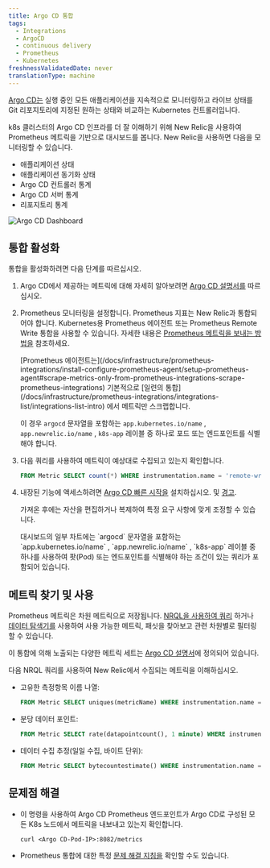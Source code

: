 ```yaml
---
title: Argo CD 통합
tags:
  - Integrations
  - ArgoCD
  - continuous delivery
  - Prometheus
  - Kubernetes
freshnessValidatedDate: never
translationType: machine
---
```


[Argo CD는](https://argoproj.github.io/) 실행 중인 모든 애플리케이션을 지속적으로 모니터링하고 라이브 상태를 Git 리포지토리에 지정된 원하는 상태와 비교하는 Kubernetes 컨트롤러입니다.

k8s 클러스터의 Argo CD 인프라를 더 잘 이해하기 위해 New Relic을 사용하여 Prometheus 메트릭을 기반으로 대시보드를 봅니다. New Relic을 사용하면 다음을 모니터링할 수 있습니다.

* 애플리케이션 상태
* 애플리케이션 동기화 상태
* Argo CD 컨트롤러 통계
* Argo CD 서버 통계
* 리포지토리 통계

<img
  title="Argo CD Dashboard"
  alt="Argo CD Dashboard"
  src="/images/kubernetes_screenshot-argocd-dashboard.webp"
/>

## 통합 활성화

통합을 활성화하려면 다음 단계를 따르십시오.

1. Argo CD에서 제공하는 메트릭에 대해 자세히 알아보려면 [Argo CD 설명서를](https://argo-cd.readthedocs.io/en/stable/operator-manual/metrics/) 따르십시오.

2. Prometheus 모니터링을 설정합니다. Prometheus 지표는 New Relic과 통합되어야 합니다. Kubernetes용 Prometheus 에이전트 또는 Prometheus Remote Write 통합을 사용할 수 있습니다. 자세한 내용은 [Prometheus 메트릭을 보내는 방법을](/docs/infrastructure/prometheus-integrations/get-started/send-prometheus-metric-data-new-relic/) 참조하세요.

   <Callout variant="important">
     [Prometheus 에이전트는](/docs/infrastructure/prometheus-integrations/install-configure-prometheus-agent/setup-prometheus-agent#scrape-metrics-only-from-prometheus-integrations-scrape-prometheus-integrations) 기본적으로 [일련의 통합](/docs/infrastructure/prometheus-integrations/integrations-list/integrations-list-intro) 에서 메트릭만 스크랩합니다.

     이 경우 `argocd` 문자열을 포함하는 `app.kubernetes.io/name` , `app.newrelic.io/name` , `k8s-app` 레이블 중 하나로 포드 또는 엔드포인트를 식별해야 합니다.
   </Callout>

3. 다음 쿼리를 사용하여 메트릭이 예상대로 수집되고 있는지 확인합니다.

   ```sql
   FROM Metric SELECT count(*) WHERE instrumentation.name = 'remote-write' AND metricName LIKE 'argocd_%' FACET metricName LIMIT MAX
   ```

4. 내장된 기능에 액세스하려면 [Argo CD 빠른 시작을](https://newrelic.com/instant-observability/argocd-quickstart) 설치하십시오. <InlinePopover type="dashboards"/>및 [경고](/docs/alerts-applied-intelligence/new-relic-alerts/learn-alerts/introduction-alerts/).

   가져온 후에는 자산을 편집하거나 복제하여 특정 요구 사항에 맞게 조정할 수 있습니다.

   <Callout variant="important">
     대시보드의 일부 차트에는 `argocd` 문자열을 포함하는 `app.kubernetes.io/name` , `app.newrelic.io/name` , `k8s-app` 레이블 중 하나를 사용하여 팟(Pod) 또는 엔드포인트를 식별해야 하는 조건이 있는 쿼리가 포함되어 있습니다.
   </Callout>

## 메트릭 찾기 및 사용

Prometheus 메트릭은 차원 메트릭으로 저장됩니다. [NRQL을 사용하여 쿼리](/docs/telemetry-data-platform/get-data/apis/query-metric-data-type/) 하거나 [데이터 탐색기를](/docs/query-your-data/explore-query-data/browse-data/introduction-data-explorer/) 사용하여 사용 가능한 메트릭, 패싯을 찾아보고 관련 차원별로 필터링할 수 있습니다.

이 통합에 의해 노출되는 다양한 메트릭 세트는 [Argo CD 설명서](https://argo-cd.readthedocs.io/en/stable/operator-manual/metrics/)에 정의되어 있습니다.

다음 NRQL 쿼리를 사용하여 New Relic에서 수집되는 메트릭을 이해하십시오.

* 고유한 측정항목 이름 나열:

  ```sql
  FROM Metric SELECT uniques(metricName) WHERE instrumentation.name = 'remote-write' AND metricName LIKE 'argocd_%' LIMIT MAX
  ```

* 분당 데이터 포인트:

  ```sql
  FROM Metric SELECT rate(datapointcount(), 1 minute) WHERE instrumentation.name = 'remote-write' AND metricName LIKE 'argocd_%' LIMIT MAX
  ```

* 데이터 수집 추정(일일 수집, 바이트 단위):

  ```sql
  FROM Metric SELECT bytecountestimate() WHERE instrumentation.name = 'remote-write' AND metricName LIKE 'argocd_%' SINCE 1 day ago
  ```

## 문제점 해결

* 이 명령을 사용하여 Argo CD Prometheus 엔드포인트가 Argo CD로 구성된 모든 K8s 노드에서 메트릭을 내보내고 있는지 확인합니다.

  ```
  curl <Argo CD-Pod-IP>:8082/metrics
  ```

* Prometheus 통합에 대한 특정 [문제 해결 지침을](/docs/infrastructure/prometheus-integrations/install-configure-prometheus-agent/troubleshooting-guide/) 확인할 수도 있습니다.
